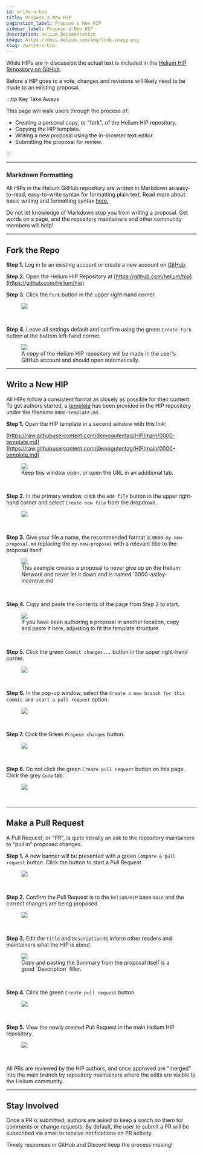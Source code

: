 ```yaml
---
id: write-a-hip
title: Propose a New HIP
pagination_label: Propose a New HIP
sidebar_label: Propose a New HIP
description: Helium Documentation
image: https://docs.helium.com/img/link-image.png
slug: /write-a-hip
---
```



While HIPs are in discussion the actual text is included in the
[Helium HIP Repository on GitHub](https://github.com/helium/hip).

Before a HIP goes to a vote, changes and revisions will likely need to be made to an existing
proposal.

:::tip Key Take Aways

This page will walk users through the process of:

- Creating a personal copy, or "fork", of the Helium HIP repository.
- Copying the HIP template.
- Writing a new proposal using the in-browser text editor.
- Submitting the proposal for review.

:::

---

### Markdown Formatting

All HIPs in the Helium GitHub repository are written in Markdown an easy-to-read, easy-to-write
syntax for formatting plain text. Read more about basic writing and formatting syntax
[here.](https://docs.github.com/en/get-started/writing-on-github/getting-started-with-writing-and-formatting-on-github/basic-writing-and-formatting-syntax)

Do not let knowledge of Markdown stop you from writing a proposal. Get words on a page, and the
repository maintainers and other community members will help!

---

## Fork the Repo

**Step 1.** Log in to an existing account or create a new account on [GitHub](https://github.com).

**Step 2.** Open the Helium HIP Repository at
[https://github.com/helium/hip](https://github.com/helium/hip)

**Step 3.** Click the `Fork` button in the upper right-hand corner.

<figure className="screensnippet-wrapper">
  <img
    src={useBaseUrl('/img/hip/fork-step-0.png')}
    style={{ maxHeight: 800, borderRadius: '40px', padding: '14px 16px 20px' }}
  />
</figure>

<br />

**Step 4.** Leave all settings default and confirm using the green `Create Fork` button at the
bottom left-hand corner.

<figure className="screensnippet-wrapper">
  <img
    src={useBaseUrl('/img/hip/fork-step-1.png')}
    style={{ maxHeight: 800, borderRadius: '40px', padding: '14px 16px 20px' }}
  />
  <figcaption>
    A copy of the Helium HIP repository will be made in the user's GitHub account and should open
    automatically.
  </figcaption>
</figure>

---

## Write a New HIP

All HIPs follow a consistent format as closely as possible for their content. To get authors
started, a [template](https://github.com/helium/HIP/blob/main/0000-template.md) has been provided in
the HIP repository under the filename `0000-template.md`.

**Step 1.** Open the HIP template in a second window with this link:

[https://raw.githubusercontent.com/demogutentag/HIP/main/0000-template.md](https://raw.githubusercontent.com/demogutentag/HIP/main/0000-template.md)

<figure className="screensnippet-wrapper">
  <img
    src={useBaseUrl('/img/hip/write-step-0.png')}
    style={{ maxHeight: 800, borderRadius: '40px', padding: '14px 16px 20px' }}
  />
  <figcaption>Keep this window open, or open the URL in an additional tab.</figcaption>
</figure>

<br />

**Step 2.** In the primary window, click the `Add file` button in the upper right-hand corner and
select `Create new file` from the dropdown.

<figure className="screensnippet-wrapper">
  <img
    src={useBaseUrl('/img/hip/write-step-1.png')}
    style={{ maxHeight: 800, borderRadius: '40px', padding: '14px 16px 20px' }}
  />
</figure>

<br />

**Step 3.** Give your file a name, the recommended format is `0000-my-new-proposal.md` replacing the
`my-new-proposal` with a relevant title to the proposal itself.

<figure className="screensnippet-wrapper">
  <img
    src={useBaseUrl('/img/hip/write-step-2.png')}
    style={{ maxHeight: 800, borderRadius: '40px', padding: '14px 16px 20px' }}
  />
  <figcaption>
    This example creates a proposal to never give up on the Helium Network and never let it down and
    is named `0000-astley-incentive.md`
  </figcaption>
</figure>

<br />

**Step 4.** Copy and paste the contents of the page from Step 2 to start.

<figure className="screensnippet-wrapper">
  <img
    src={useBaseUrl('/img/hip/write-step-3.png')}
    style={{ maxHeight: 800, borderRadius: '40px', padding: '14px 16px 20px' }}
  />
  <figcaption>
    If you have been authoring a proposal in another location, copy and paste it here, adjusting to
    fit the template structure.
  </figcaption>
</figure>

<br />

**Step 5.** Click the green `Commit changes...` button in the upper right-hand corner.

<figure className="screensnippet-wrapper">
  <img
    src={useBaseUrl('/img/hip/write-step-3b.png')}
    style={{ maxHeight: 800, borderRadius: '40px', padding: '14px 16px 20px' }}
  />
</figure>

<br />

**Step 6.** In the pop-up window, select the
`Create a new branch for this commit and start a pull request` option.

<figure className="screensnippet-wrapper">
  <img
    src={useBaseUrl('/img/hip/write-step-4.png')}
    style={{ maxHeight: 800, borderRadius: '40px', padding: '14px 16px 20px' }}
  />
</figure>

<br />

**Step 7.** Click the Green `Propose changes` button.

<figure className="screensnippet-wrapper">
  <img
    src={useBaseUrl('/img/hip/write-step-5.png')}
    style={{ maxHeight: 800, borderRadius: '40px', padding: '14px 16px 20px' }}
  />
</figure>

<br />

**Step 8.** Do not click the green `Create pull request` button on this page. Click the grey `Code`
tab.

<figure className="screensnippet-wrapper">
  <img
    src={useBaseUrl('/img/hip/write-step-6.png')}
    style={{ maxHeight: 800, borderRadius: '40px', padding: '14px 16px 20px' }}
  />
</figure>

<br />

---

## Make a Pull Request

A Pull Request, or "PR", is quite literally an ask to the repository maintainers to "pull in"
proposed changes.

**Step 1.** A new banner will be presented with a green `Compare & pull request` button. Click the
button to start a Pull Request

<figure className="screensnippet-wrapper">
  <img
    src={useBaseUrl('/img/hip/write-step-7.png')}
    style={{ maxHeight: 800, borderRadius: '40px', padding: '14px 16px 20px' }}
  />
</figure>

<br />

**Step 2.** Confirm the Pull Request is to the `helium/HIP` base `main` and the correct changes are
being proposed.

<figure className="screensnippet-wrapper">
  <img
    src={useBaseUrl('/img/hip/write-step-8.png')}
    style={{ maxHeight: 800, borderRadius: '40px', padding: '14px 16px 20px' }}
  />
</figure>

<br />

**Step 3.** Edit the `Title` and `Description` to inform other readers and maintainers what the HIP
is about.

<figure className="screensnippet-wrapper">
  <img
    src={useBaseUrl('/img/hip/write-step-9.png')}
    style={{ maxHeight: 800, borderRadius: '40px', padding: '14px 16px 20px' }}
  />
  <figcaption>
    Copy and pasting the Summary from the proposal itself is a good `Description` filler.
  </figcaption>
</figure>

<br />

**Step 4.** Click the green `Create pull request` button.

<figure className="screensnippet-wrapper">
  <img
    src={useBaseUrl('/img/hip/write-step-10.png')}
    style={{ maxHeight: 800, borderRadius: '40px', padding: '14px 16px 20px' }}
  />
</figure>

<br />

**Step 5.** View the newly created Pull Request in the main Helium HIP repository.

<figure className="screensnippet-wrapper">
  <img
    src={useBaseUrl('/img/hip/write-step-11.png')}
    style={{ maxHeight: 800, borderRadius: '40px', padding: '14px 16px 20px' }}
  />
</figure>

<br />

All PRs are reviewed by the HIP authors, and once approved are "merged" into the main branch by
repository maintainers where the edits are visible to the Helium community.

---

## Stay Involved

Once a PR is submitted, authors are asked to keep a watch on them for comments or change requests.
By default, the user to submit a PR will be subscribed via email to receive notifications on PR
activity.

Timely responses in GitHub and Discord keep the process moving!
